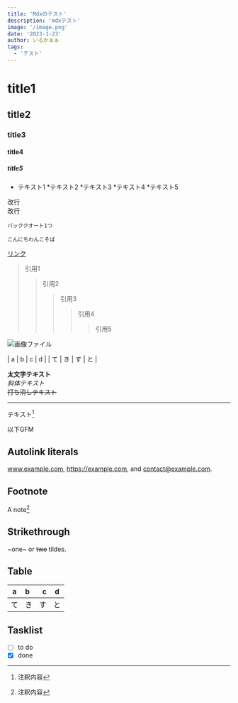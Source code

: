 ```yaml
---
title: 'Mdxのテスト'
description: 'mdxテスト'
image: '/image.png'
date: '2023-1-23'
author: いるかぁぁ
tags:
  - 'テスト'
---
```


# title1
## title2
### title3
#### title4
##### title5

* テキスト1
  *テキスト2
    *テキスト3
	  *テキスト4
	    *テキスト5

改行  
改行  

`バッククオート1つ`

```mdx:タイトル
こんにちわんこそば
```

[リンク](https://ymm4-info.vercel.app/)

> 引用1
>> 引用2
>>> 引用3
>>>> 引用4
>>>>> 引用5

![画像ファイル](/assets/image.png)

| a | b  |  c |  d  |
| て | き | す | と |

**太文字テキスト**  
*斜体テキスト*  
~~打ち消しテキスト~~  

***

テキスト[^1]  
[^1]: 注釈内容



以下GFM

## Autolink literals

www.example.com, https://example.com, and contact@example.com.

## Footnote

A note[^1]

[^1]: ノート.

## Strikethrough

~one~ or ~~two~~ tildes.

## Table

| a | b  |  c |  d  |
| - | :- | -: | :-: |
| て | き | す | と |

## Tasklist

* [ ] to do
* [x] done